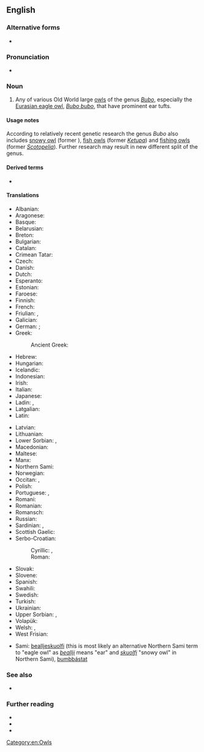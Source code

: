 {{also|eagle-owl}}
==English==

===Alternative forms===
* {{l|en|eagle-owl}}

===Pronunciation===
* {{IPA|/ˈiːɡəl ˈɑʊl/|lang=en}}

===Noun===
{{en-noun}}

# Any of various Old World large [[owl]]s of the genus ''[[Bubo]]'', especially the [[Eurasian eagle owl]], ''[[Bubo bubo]]'', that have prominent ear tufts.

====Usage notes====
According to relatively recent genetic research the genus ''Bubo'' also includes [[snowy owl]] (former {{taxlink|Nyctea|genus|noshow=1}}), [[fish owl|fish owls]] (former ''[[Ketupa]]'') and [[fishing owl|fishing owls]] (former ''[[Scotopelia]]''). Further research may result in new different split of the genus.

====Derived terms====
* {{vern|great eagle owl}}

====Translations====
{{trans-top|large owl of genus Bubo}}
* Albanian: {{t|sq|bufi}}
* Aragonese: {{t|an|bobón|m}}
* Basque: {{t|eu|hontz handi}}
* Belarusian: {{t|be|філін|sc=Cyrl}}
* Breton: {{t|br|toud meur}}
* Bulgarian: {{t+|bg|бухал|m|tr=buhal}}
* Catalan: {{t+|ca|duc|m}}
* Crimean Tatar: {{t|crh|puğu}}
* Czech: {{t+|cs|výr|m}}
* Danish: {{t|da|stor hornugle|c}}
* Dutch: {{t|nl|ehoe|m}}
* Esperanto: {{t+|eo|gufo}}
* Estonian: {{t+|et|kassikakk}}
* Faroese: {{t|fo|stór hornugla|f}}
* Finnish: {{t+|fi|huuhkaja}}
* French: {{t+|fr|grand duc|m}}
* Friulian: {{t|fur|dűc}}, {{t|fur|dűt}}
* Galician: {{t|gl|bufo real|m}}
* German: {{t+|de|Uhu|m}}; {{t|de|Schuhu|m}} {{qualifier|dialectal}}
* Greek: {{t+|el|μπούφος|m}}
*: Ancient Greek: {{t|grc|βύας|m}}
* Hebrew: {{t|he|אוח|m|tr=oakh|sc=Hebr}}
* Hungarian: {{t+|hu|uhu}}
* Icelandic: {{t+|is|úfur}}
* Indonesian: {{t|id|burung hantu bertanduk}}
* Irish: {{t|ga|rí-ulchabhán|m}}
* Italian: {{t|it|gufo reale|m}}
* Japanese: {{t-needed|ja}}
* Ladin: {{t|lld|duch}}, {{t|lld|puin}}
* Latgalian: {{t|ltg|opūgs|m}}
* Latin: {{qualifier|Linnaeus}} {{t|la|Bubo bubo}}
{{trans-mid}}
* Latvian: {{t|lv|ūpis}}
* Lithuanian: {{t|lt|didysis apuokas}}
* Lower Sorbian: {{t|dsb|šubut}}, {{t|dsb|wjelika sowa}}
* Macedonian: {{t|mk|голем був|tr=golem buv|sc=Cyrl}}
* Maltese: {{t|mt|kokka imperjali}}
* Manx: {{t|gv|hullad vooar|f}}
* Northern Sami: {{t|se|lidnu}}
* Norwegian: {{t|no|hubro}}
* Occitan: {{t|oc|ducàs}}, {{t|oc|duganelàs}}
* Polish: {{t+|pl|puchacz|m-an}}
* Portuguese: {{t|pt|bufo-real|m}}, {{t|pt|corujão|m}}
* Romani: {{t-needed|rom}}
* Romanian: {{t+|ro|bufniță|f}}
* Romansch: {{t|rm|piv grond}}
* Russian: {{t+|ru|фи́лин|m}}
* Sardinian: {{t|sc|cuccu|m}}, {{t|sc|cuccumeu|m}}
* Scottish Gaelic: {{t|gd|cailleach-oidhche-mhòr|f}}
* Serbo-Croatian:
*: Cyrillic: {{t|sh|велика ушара|f}}, {{t|sh|буљина|f}}
*: Roman: {{t+|sh|sova ušara}}
* Slovak: {{t|sk|výr skalný|m}}
* Slovene: {{t|sl|velika uharica|f}}
* Spanish: {{t|es|búho real|m}}
* Swahili: {{t|sw|kungwi}}
* Swedish: {{t+|sv|berguv|c}}
* Turkish: {{t+|tr|puhu}}
* Ukrainian: {{t+|uk|пугач|m}}
* Upper Sorbian: {{t|hsb|šubut|m}}, {{t|hsb|pujwuj|m}}
* Volapük: {{t+|vo|lilalül}}
* Welsh: {{t|cy|tylluan fawr}}, {{t|cy|tylluan eryraidd}}
* West Frisian: {{t|fy|oehoe}}
{{trans-bottom}}

{{checktrans-top}}
* Sami: <!-- Please state what "kind" of Sami these words are and insert them into the above table as being that language --> [[bealljeskuolfi]] (this is most likely an alternative Northern Sami term to "eagle owl" as ''[[beallji]]'' means "ear" and ''[[skuolfi]]'' "snowy owl" in Northern Sami), [[bumbbástat]]
{{trans-mid}}
{{trans-bottom}}

===See also===
* {{l|en|horned owl}}

===Further reading===
* {{pedia|Horned owl}}
* {{specieslite|Bubo bubo|i=1}}
* {{comcatlite|Bubo bubo|i=1}}

[[Category:en:Owls]]